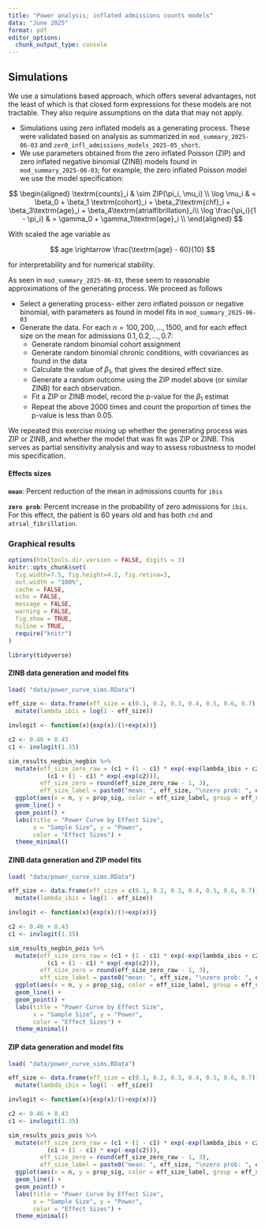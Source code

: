 ```yaml
---
title: "Power analysis; inflated admissions counts models"
data: "June 2025"
format: pdf
editor_options: 
  chunk_output_type: console
---
```


## Simulations

We use a simulations based approach, which offers several advantages, not the least of which is that closed form expressions for these models are not tractable. They also require assumptions on the data that may not apply.

- Simulations using zero inflated models as a generating process. These were validated based on analysis as summarized in `mod_summary_2025-06-03` and `zer0_infl_admissions_models_2025-05_short`. 
- We use parameters obtained from the zero inflated Poisson (ZIP) and zero inflated negative binomial (ZINB) models found in `mod_summary_2025-06-03`; for example, the zero inflated Poisson model we use the model specification:

$$
\begin{aligned}
\textrm{counts}_i & \sim ZIP(\pi_i, \mu_i) \\
\log \mu_i & = \beta_0 + \beta_1 \textrm{cohort}_i + \beta_2\textrm{chf}_i + \beta_3\textrm{age}_i + \beta_4\textrm{atrialfibrillation}_i\\
\log \frac{\pi_i}{1 - \pi_i} & = \gamma_0 + \gamma_1\textrm{age}_i \\
\end{aligned}
$$


With scaled the age variable as 

$$
age \rightarrow \frac{\textrm{age} - 60}{10}
$$ 

for interpretability and for numerical stability.

As seen in `mod_summary_2025-06-03`, these seem to reasonable approximations of the generating process. We proceed as follows

- Select a generating process- either zero inflated poisson or negative binomial, with parameters as found in model fits in `mod_summary_2025-06-03`
- Generate the data. For each $n = 100, 200, ..., 1500$, and for each effect size on the mean for admissions $0.1, 0.2, ..., 0.7$:
   - Generate random binomial cohort assignment
   - Generate random binomial chronic conditions, with covariances as found in the data
   - Calculate the value of $\beta_1$, that gives the desired effect size.
   - Generate a random outcome using the ZIP model above (or similar ZINB) for each observation.
   - Fit a ZIP or ZINB model, record the p-value for the $\beta_1$ estimat
   - Repeat the above 2000 times and count the proportion of times the p-value is less than 0.05.
  
We repeated this exercise mixing up whether the generating process was ZIP or ZINB, and whether the model that was fit was ZIP or ZINB. This serves as partial sensitivity analysis and way to assess robustness to model mis specification.

#### Effects sizes


**`mean`**: Percent reduction of the mean in admissions counts for `ibis`

**`zero prob`**: Percent increase in the probability of zero admissions for `ibis`. For this effect, the patient is 60 years old and has both `chd` and `atrial_fibrillation`.

### Graphical results


```r
options(htmltools.dir.version = FALSE, digits = 3)
knitr::opts_chunk$set(
  fig.width=7.5, fig.height=4.2, fig.retina=3,
  out.width = "100%",
  cache = FALSE,
  echo = FALSE,
  message = FALSE,
  warning = FALSE,
  fig.show = TRUE,
  hiline = TRUE,
  require("knitr")
)

```

```r

library(tidyverse)

```


#### ZINB data generation and model fits

```r

load( "data/power_curve_sims.RData")

eff_size <- data.frame(eff_size = c(0.1, 0.2, 0.3, 0.4, 0.5, 0.6, 0.7)) %>%
  mutate(lambda_ibis = log(1 - eff_size))

invlogit <- function(x){exp(x)/(1+exp(x))}

c2 <- 0.46 + 0.43
c1 <- invlogit(1.35)

sim_results_negbin_negbin %>%
  mutate(eff_size_zero_raw = (c1 + (1 - c1) * exp(-exp(lambda_ibis + c2))) /
           (c1 + (1 - c1) * exp(-exp(c2))),
         eff_size_zero = round(eff_size_zero_raw - 1, 3),
         eff_size_label = paste0("mean: ", eff_size, "\nzero prob: ", eff_size_zero)) %>%
  ggplot(aes(x = n, y = prop_sig, color = eff_size_label, group = eff_size_label)) +
  geom_line() +
  geom_point() +
  labs(title = "Power Curve by Effect Size",
       x = "Sample Size", y = "Power",
       color = "Effect Sizes") +
  theme_minimal()


```



#### ZINB data generation and ZIP model fits

```r

load( "data/power_curve_sims.RData")

eff_size <- data.frame(eff_size = c(0.1, 0.2, 0.3, 0.4, 0.5, 0.6, 0.7)) %>%
  mutate(lambda_ibis = log(1 - eff_size))

invlogit <- function(x){exp(x)/(1+exp(x))}

c2 <- 0.46 + 0.43
c1 <- invlogit(1.35)

sim_results_negbin_pois %>%
  mutate(eff_size_zero_raw = (c1 + (1 - c1) * exp(-exp(lambda_ibis + c2))) /
           (c1 + (1 - c1) * exp(-exp(c2))),
         eff_size_zero = round(eff_size_zero_raw - 1, 3),
         eff_size_label = paste0("mean: ", eff_size, "\nzero prob: ", eff_size_zero)) %>%
  ggplot(aes(x = n, y = prop_sig, color = eff_size_label, group = eff_size_label)) +
  geom_line() +
  geom_point() +
  labs(title = "Power Curve by Effect Size",
       x = "Sample Size", y = "Power",
       color = "Effect Sizes") +
  theme_minimal()


```


#### ZIP data generation and model fits

```r

load( "data/power_curve_sims.RData")

eff_size <- data.frame(eff_size = c(0.1, 0.2, 0.3, 0.4, 0.5, 0.6, 0.7)) %>%
  mutate(lambda_ibis = log(1 - eff_size))

invlogit <- function(x){exp(x)/(1+exp(x))}

c2 <- 0.46 + 0.43
c1 <- invlogit(1.35)

sim_results_pois_pois %>%
  mutate(eff_size_zero_raw = (c1 + (1 - c1) * exp(-exp(lambda_ibis + c2))) /
           (c1 + (1 - c1) * exp(-exp(c2))),
         eff_size_zero = round(eff_size_zero_raw - 1, 3),
         eff_size_label = paste0("mean: ", eff_size, "\nzero prob: ", eff_size_zero)) %>%
  ggplot(aes(x = n, y = prop_sig, color = eff_size_label, group = eff_size_label)) +
  geom_line() +
  geom_point() +
  labs(title = "Power Curve by Effect Size",
       x = "Sample Size", y = "Power",
       color = "Effect Sizes") +
  theme_minimal()


```
